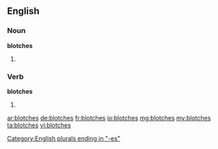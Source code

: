 ==English==

===Noun===
'''blotches'''

# {{plural of|[[blotch]]}}

===Verb===
'''blotches'''

# {{third-person singular of|[[blotch]]}}

[[Category:English plurals ending in "-es"]]

[[ar:blotches]]
[[de:blotches]]
[[fr:blotches]]
[[io:blotches]]
[[mg:blotches]]
[[my:blotches]]
[[ta:blotches]]
[[vi:blotches]]
